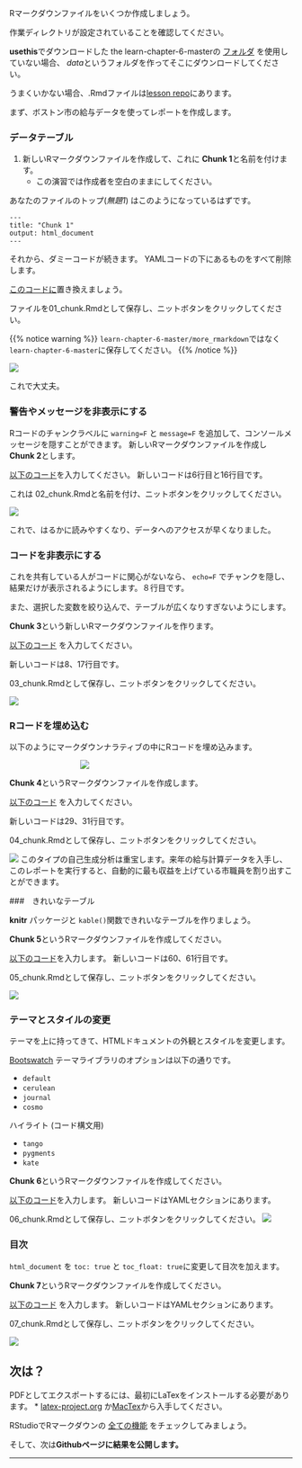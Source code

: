 Rマークダウンファイルをいくつか作成しましょう。

作業ディレクトリが設定されていることを確認してください。

**usethis**でダウンロードした the learn-chapter-6-masterの [フォルダ](https://github.com/r-journalism/learn-chapter-6) を使用していない場合、 *data*というフォルダを作ってそこにダウンロードしてください。

うまくいかない場合、.Rmdファイルは[lesson repo](https://github.com/r-journalism/learn-chapter-6)にあります。

まず、ボストン市の給与データを使ってレポートを作成します。　

### データテーブル

1. 新しいRマークダウンファイルを作成して、これに **Chunk 1**と名前を付けます。
    * この演習では作成者を空白のままにしてください。

あなたのファイルのトップ(*無題1*) はこのようになっているはずです。

```
---
title: "Chunk 1"
output: html_document
---
```

それから、ダミーコードが続きます。
YAMLコードの下にあるものをすべて削除します。

 [このコードに](https://gist.github.com/andrewbtran/1af1ad6a9059e2521de53976e4934a1c)置き換えましょう。

<script src="https://gist.github.com/andrewbtran/1af1ad6a9059e2521de53976e4934a1c.js"></script>

ファイルを01_chunk.Rmdとして保存し、ニットボタンをクリックしてください。


{{% notice warning %}}
`learn-chapter-6-master/more_rmarkdown`ではなく`learn-chapter-6-master`に保存してください。 
{{% /notice %}}



![](/publishing/more_rmarkdown/images/warnings.png)

これで大丈夫。

### 警告やメッセージを非表示にする

Rコードのチャンクラベルに `warning=F` と `message=F` を追加して、コンソールメッセージを隠すことができます。
新しいRマークダウンファイルを作成し **Chunk 2**とします。

[以下のコード](https://gist.github.com/andrewbtran/fb45ca115207549ce6d136917bf8d24c)を入力してください。
新しいコードは6行目と16行目です。

<script src="https://gist.github.com/andrewbtran/fb45ca115207549ce6d136917bf8d24c.js"></script>

これは 02_chunk.Rmdと名前を付け、ニットボタンをクリックしてください。

![](/publishing/more_rmarkdown/images/chunk2.png)

これで、はるかに読みやすくなり、データへのアクセスが早くなりました。

### コードを非表示にする

これを共有している人がコードに関心がないなら、 `echo=F` でチャンクを隠し、結果だけが表示されるようにします。８行目です。

また、選択した変数を絞り込んで、テーブルが広くなりすぎないようにします。

 **Chunk 3**という新しいRマークダウンファイルを作ります。

[以下のコード](https://gist.github.com/andrewbtran/8784cf26ad18309a17687d3e416541ed) を入力してください。

新しいコードは8、17行目です。

<script src="https://gist.github.com/andrewbtran/8784cf26ad18309a17687d3e416541ed.js"></script>

 03_chunk.Rmdとして保存し、ニットボタンをクリックしてください。

![](/publishing/more_rmarkdown/images/chunk3.png)

### Rコードを埋め込む

以下のようにマークダウンナラティブの中にRコードを埋め込みます。

<div style="width:50%; margin-left:auto; margin-right:auto;"><img src="/publishing/rmarkdown/images/inline.png"></div>

 **Chunk 4**というRマークダウンファイルを作成します。

[以下のコード](https://gist.github.com/andrewbtran/cad0673cdd4cf527f6781a94f597bd0c) を入力してください。

新しいコードは29、31行目です。

<script src="https://gist.github.com/andrewbtran/cad0673cdd4cf527f6781a94f597bd0c.js"></script>

04_chunk.Rmdとして保存し、ニットボタンをクリックしてください。

![](/publishing/more_rmarkdown/images/chunk4.png)
このタイプの自己生成分析は重宝します。来年の給与計算データを入手し、このレポートを実行すると、自動的に最も収益を上げている市職員を割り出すことができます。

###　きれいなテーブル

 **knitr** パッケージと `kable()`関数できれいなテーブルを作りましょう。

 **Chunk 5**というRマークダウンファイルを作成してください。

[以下のコード](https://gist.github.com/andrewbtran/1751cc2e09acae6f1778f481b86b9a17)を入力します。
新しいコードは60、61行目です。

<script src="https://gist.github.com/andrewbtran/1751cc2e09acae6f1778f481b86b9a17.js"></script>

05_chunk.Rmdとして保存し、ニットボタンをクリックしてください。

![](/publishing/more_rmarkdown/images/chunk5.png)

### テーマとスタイルの変更

テーマを上に持ってきて、HTMLドキュメントの外観とスタイルを変更します。

 [Bootswatch](http://bootswatch.com/) テーマライブラリのオプションは以下の通りです。

- `default`
- `cerulean`
- `journal`
- `cosmo`

ハイライト (コード構文用)

- `tango`
- `pygments`
- `kate`

 **Chunk 6**というRマークダウンファイルを作成してください。

[以下のコード](https://gist.github.com/andrewbtran/ccbdf93edfbf2d700aafa2eaea39e6f3)を入力します。
新しいコードはYAMLセクションにあります。

<script src="https://gist.github.com/andrewbtran/ccbdf93edfbf2d700aafa2eaea39e6f3.js"></script>
 06_chunk.Rmdとして保存し、ニットボタンをクリックしてください。
![](/publishing/more_rmarkdown/images/chunk6.png)


### 目次

`html_document` を `toc: true` と `toc_float: true`に変更して目次を加えます。

 **Chunk 7**というRマークダウンファイルを作成してください。

[以下のコード](https://gist.github.com/andrewbtran/59cebe7576e99a7773f3e694b0f0bb3b) を入力します。
新しいコードはYAMLセクションにあります。


<script src="https://gist.github.com/andrewbtran/59cebe7576e99a7773f3e694b0f0bb3b.js"></script>

 07_chunk.Rmdとして保存し、ニットボタンをクリックしてください。

![](/publishing/more_rmarkdown/images/chunk7.png)

## 次は？

PDFとしてエクスポートするには、最初にLaTexをインストールする必要があります。
  *  [latex-project.org](https://www.latex-project.org/get/) か[MacTex](http://www.tug.org/mactex/)から入手してください。

RStudioでRマークダウンの [全ての機能](http://rmarkdown.rstudio.com/html_document_format.html#overview) をチェックしてみましょう。

そして、次は**Githubページに結果を公開します。**


-----
